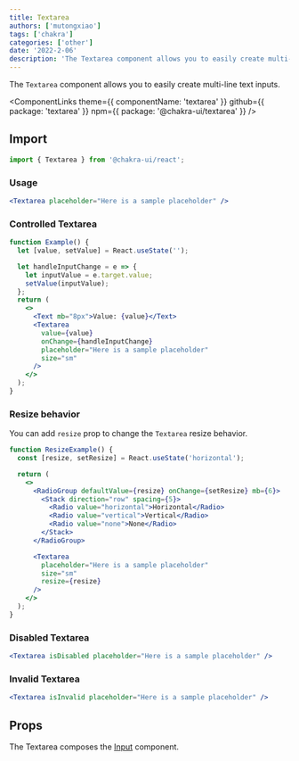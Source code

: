 ```yaml
---
title: Textarea
authors: ['mutongxiao']
tags: ['chakra']
categories: ['other']
date: '2022-2-06'
description: 'The Textarea component allows you to easily create multi-line text inputs.'
---
```


The `Textarea` component allows you to easily create multi-line text inputs.

<ComponentLinks
  theme={{ componentName: 'textarea' }}
  github={{ package: 'textarea' }}
  npm={{ package: '@chakra-ui/textarea' }}
/>

<carbon-ad></carbon-ad>

## Import

```js
import { Textarea } from '@chakra-ui/react';
```

### Usage

```jsx
<Textarea placeholder="Here is a sample placeholder" />
```

### Controlled Textarea

```jsx
function Example() {
  let [value, setValue] = React.useState('');

  let handleInputChange = e => {
    let inputValue = e.target.value;
    setValue(inputValue);
  };
  return (
    <>
      <Text mb="8px">Value: {value}</Text>
      <Textarea
        value={value}
        onChange={handleInputChange}
        placeholder="Here is a sample placeholder"
        size="sm"
      />
    </>
  );
}
```

### Resize behavior

You can add `resize` prop to change the `Textarea` resize behavior.

```jsx
function ResizeExample() {
  const [resize, setResize] = React.useState('horizontal');

  return (
    <>
      <RadioGroup defaultValue={resize} onChange={setResize} mb={6}>
        <Stack direction="row" spacing={5}>
          <Radio value="horizontal">Horizontal</Radio>
          <Radio value="vertical">Vertical</Radio>
          <Radio value="none">None</Radio>
        </Stack>
      </RadioGroup>

      <Textarea
        placeholder="Here is a sample placeholder"
        size="sm"
        resize={resize}
      />
    </>
  );
}
```

### Disabled Textarea

```jsx
<Textarea isDisabled placeholder="Here is a sample placeholder" />
```

### Invalid Textarea

```jsx
<Textarea isInvalid placeholder="Here is a sample placeholder" />
```

## Props

The Textarea composes the [Input](/docs/components/form/input) component.

<PropsTable of="Textarea" />
